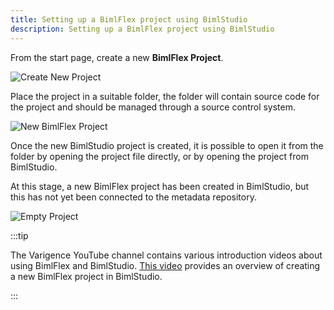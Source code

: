 ---
title: Setting up a BimlFlex project using BimlStudio
description: Setting up a BimlFlex project using BimlStudio
---
<head>
  <meta name="varigenceProduct" content="BimlFlex"></meta>
  <meta name="varigenceArticleType" content="Reference"></meta>
</head>

From the start page, create a new **BimlFlex Project**.

![Create New Project](/img/bimlflex/new-bs-project-screen.png "Create New Project")

Place the project in a suitable folder, the folder will contain source code for the project and should be managed through a source control system.

![New BimlFlex Project](/img/bimlflex/bfx-my-first-project.png "New BimlFlex Project")

Once the new BimlStudio project is created, it is possible to open it from the folder by opening the project file directly, or by opening the project from BimlStudio.

At this stage, a new BimlFlex project has been created in BimlStudio, but this has not yet been connected to the metadata repository.

![Empty Project](/img/bimlflex/bs-new-project-screen.png "Empty Project")



:::tip

The Varigence YouTube channel contains various introduction videos about using BimlFlex and BimlStudio. [This video](https://www.youtube.com/watch?v=qhDTwv-jYKc?rel=0&autoplay=0) provides an overview of creating a new BimlFlex project in BimlStudio.

:::

